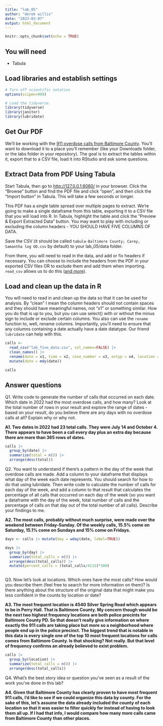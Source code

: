 ```yaml
---
title: "lab_05"
author: "derek willis"
date: "2023-03-07"
output: html_document
---
```


```r
knitr::opts_chunk$set(echo = TRUE)
```

## You will need

-   Tabula

## Load libraries and establish settings

```r
# Turn off scientific notation
options(scipen=999)

# Load the tidyverse.
library(tidyverse)
library(janitor)
library(lubridate)
```

## Get Our PDF

We'll be working with the [911 overdose calls from Baltimore County](https://drive.google.com/file/d/1qkYuojGF_6WKFr5aNQxmewDzcKyOiJFr/view?usp=share_link). You'll want to download it to a place you'll remember (like your Downloads folder, or the labs folder in your repository). The goal is to extract the tables within it, export that to a CSV file, load it into RStudio and ask some questions.

## Extract Data from PDF Using Tabula

Start Tabula, then go to <http://127.0.0.1:8080/> in your browser. Click the "Browse" button and find the PDF file and click "open", and then click the "Import button" in Tabula. This will take a few seconds or longer.

This PDF has a single table spread over multiple pages to extract. We're going to make a single dataframe from this table, exporting it to a CSV file that you will load into R. In Tabula, highlight the table and click the "Preview & Export Extracted Data" button. You may want to play with including or excluding the column headers - YOU SHOULD HAVE FIVE COLUMNS OF DATA.

Save the CSV (it should be called `tabula-Baltimore County; Carey, Samantha log OD.csv` by default) to your lab_05/data folder.

From there, you will need to read in the data, and add or fix headers if necessary. You can choose to include the headers from the PDF in your exported CSV files OR to exclude them and add them when importing. `read_csv` allows us to do this ([and more](https://readr.tidyverse.org/reference/read_delim.html)).

## Load and clean up the data in R

You will need to read in and clean up the data so that it can be used for analysis. By "clean" I mean the column headers should not contain spaces and they should have meaningful names, not "x1" or something similar. How you do that is up to you, but you can use select() with or without the minus sign to include or exclude certain columns. You also can use the `rename` function to, well, rename columns. Importantly, you'll need to ensure that any columns containing a date actually have a date datatype. Our friend `lubridate` can help with this.

```r
calls <- 
  read_csv("lab_five_data.csv", col_names=FALSE) |> 
  clean_names() |> 
  rename(date = x1, time = x2, case_number = x3, evtyp = x4, location = x5) |> 
  mutate(date = mdy(date))

calls
```

## Answer questions

Q1. Write code to generate the number of calls that occurred on each date. Which date in 2022 had the most overdose calls, and how many? Look at the total number of rows in your result and explore the range of dates - based on your result, do you believe there are any days with no overdose calls at all? Explain why or why not.

**A1. Two dates in 2022 had 23 total calls. They were July 14 and October 4. There appears to have been a call every day plus an extra day because there are more than 365 rows of dates.**

```r
calls |>
  group_by(date) |>
  summarize(total = n()) |>
  arrange(desc(total))
```

Q2. You want to understand if there's a pattern in the day of the week that overdose calls are made. Add a column to your dataframe that displays what day of the week each date represents. You should search for how to do that using lubridate. Then write code to calculate the number of calls for each day of the week, and add a column to that result that calculates the percentage of all calls that occurred on each day of the week (so you want a dataframe with the day of the week, total number of calls and the percentage of calls on that day out of the total number of all calls). Describe your findings to me.

**A2. The most calls, probably without much surprise, were made over the weekend between Friday-Sunday. Of the weekly calls, 15.5% come on Saturday, 15.1% come on Sundays and 15% come on Fridays.**

```r
days <- calls |> mutate(day = wday(date, label=TRUE))

days |> 
  group_by(day) |>
  summarize(total_calls = n()) |>
  arrange(desc(total_calls)) |>
  mutate(percent_calls = (total_calls/4112)*100)
 

```

Q3. Now let's look at locations. Which ones have the most calls? How would you describe them (feel free to search for more information on them)? Is there anything about the structure of the original data that might make you less confident in the counts by location or date?

**A3. The most frequent location is 4540 Silver Spring Road which appears to be in Perry Hall. That is Baltimore County. My concern though would be the next two highest frequency locations are both police precints for Baltimore County PD. So that doesn't really give information on where exactly the 911 calls are taking place but more so a neighborhood where people end up in the police precinct. The biggest trend that is notable in this data is every single one of the top 10 most frequent locations for calls comes from Baltimore County. Is that shocking? Not really. But that level of frequency confirms an already believed to exist problem.**

```r
calls |> 
  group_by(location) |>
  summarize(total_calls = n()) |>
  arrange(desc(total_calls))
```

Q4. What's the best story idea or question you've seen as a result of the work you've done in this lab?

**A4. Given that Baltimore County has clearly proven to have most frequent 911 calls, I'd like to see if we could organize this data by county. For the sake of this, let's assume the data already included the county of each location so that it was easier to filter quickly for instead of having to look them all up. If I had that info, I would compare how many more calls came from Baltimore County than other places.**

